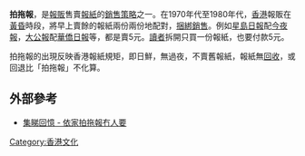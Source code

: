 '''拍拖報'''，是[[報販|報販]]售賣[[報紙|報紙]]的[[銷售策略|銷售策略]]之一。在1970年代至1980年代，[[香港|香港]]報販在[[黃昏|黃昏]]時段，將早上賣餘的報紙兩份兩份地配對，[[捆綁銷售|捆綁銷售]]。例如[[星島日報|星島日報]]配[[今夜報|今夜報]]，[[大公報|大公報]]配[[華僑日報|華僑日報]]等，都是賣5元。[[讀者|讀者]]拆開只買一份報紙，也要付款5元。

拍拖報的出現反映香港報紙規矩，即日鮮，無過夜，不賣舊報紙，報紙無[[回收|回收]]，或回退比「拍拖報」不化算。

==外部參考==
* [https://web.archive.org/web/20080309180245/http://www1.appledaily.atnext.com/template/apple_sub/art_main.cfm?iss_id=20071016&sec_id=38163&subsec_id=6038907&art_id=10292772 集睇回憶 - 依家拍拖報冇人要]

{{HK-cult-stub}}

[[Category:香港文化|Category:香港文化]]